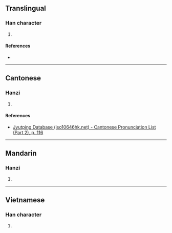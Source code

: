 {{character info/new}}
==Translingual==

===Han character===
{{Han char|rn=64|rad=手|as=09|sn=12|four=|canj=QTKR|ids=⿰扌若}}

# {{defn|Han|sort=手09}}

====References====
* {{Han ref|kx=0440.210|dkj=12314|dj=0791.190|hdz=31892.020|uh=63BF|ud=25535}}

----

==Cantonese==

===Hanzi===
{{yue-hanzi|jyut=[[nok6]], [[lok6]]|y=nok6, lok6}}

# {{defn|lang=yue|sort=手09}}

====References====
* [http://www.iso10646hk.net/jp/document/download.jsp Jyutping Database (iso10646hk.net) - Cantonese Pronunciation List (Part 2), p. 116]

----

==Mandarin==

===Hanzi===
{{cmn-hanzi|pin=[[nuò]] ([[nuo4]])|wg=no<sup>4</sup>}}

# {{defn|lang=cmn|sort=手09}}

----

==Vietnamese==

===Han character===
{{vi-hantu|rs=手09|nhắc}}

# {{defn|lang=vi|sort=手09}}